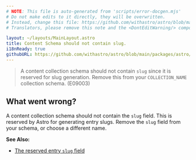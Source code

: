 ```yaml
---
# NOTE: This file is auto-generated from 'scripts/error-docgen.mjs'
# Do not make edits to it directly, they will be overwritten.
# Instead, change this file: https://github.com/withastro/astro/blob/main/packages/astro/src/core/errors/errors-data.ts
# Translators, please remove this note and the <DontEditWarning/> component.

layout: ~/layouts/MainLayout.astro
title: Content Schema should not contain slug.
i18nReady: true
githubURL: https://github.com/withastro/astro/blob/main/packages/astro/src/core/errors/errors-data.ts
---
```


<DontEditWarning />


> A content collection schema should not contain `slug` since it is reserved for slug generation. Remove this from your `COLLECTION_NAME` collection schema. (E09003)

## What went wrong?
A content collection schema should not contain the `slug` field. This is reserved by Astro for generating entry slugs. Remove the `slug` field from your schema, or choose a different name.

**See Also:**
-  [The reserved entry `slug` field](/en/guides/content-collections/)


